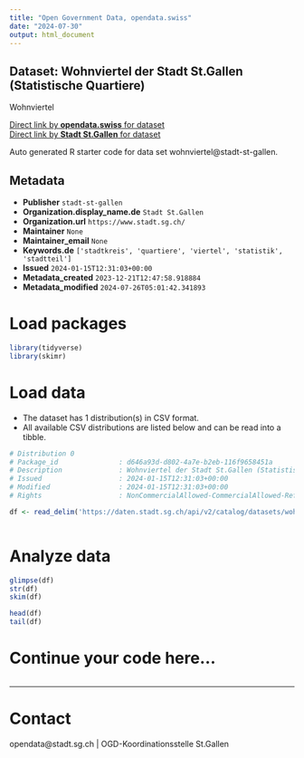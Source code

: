 ```yaml
---
title: "Open Government Data, opendata.swiss"
date: "2024-07-30"
output: html_document
---
```


## Dataset: Wohnviertel der Stadt St.Gallen (Statistische Quartiere)

Wohnviertel

[Direct link by **opendata.swiss** for dataset](https://opendata.swiss/de/dataset/wohnviertel-der-stadt-st-gallen-statistische-quartiere)<br>
[Direct link by **Stadt St.Gallen** for dataset](https://daten.stadt.sg.ch/explore/dataset/wohnviertel/)

Auto generated R starter code for data set wohnviertel@stadt-st-gallen.

## Metadata

- **Publisher** `stadt-st-gallen`
- **Organization.display_name.de** `Stadt St.Gallen`
- **Organization.url** `https://www.stadt.sg.ch/`
- **Maintainer** `None`
- **Maintainer_email** `None`
- **Keywords.de** `['stadtkreis', 'quartiere', 'viertel', 'statistik', 'stadtteil']`
- **Issued** `2024-01-15T12:31:03+00:00`
- **Metadata_created** `2023-12-21T12:47:58.918884`
- **Metadata_modified** `2024-07-26T05:01:42.341893`


# Load packages

```r

library(tidyverse)
library(skimr)

```

# Load data

-   The dataset has 1 distribution(s) in CSV format.
-   All available CSV distributions are listed below and can be read into a tibble.

```r

# Distribution 0
# Package_id               : d646a93d-d802-4a7e-b2eb-116f9658451a
# Description              : Wohnviertel der Stadt St.Gallen (Statistische Quartiere) (csv)
# Issued                   : 2024-01-15T12:31:03+00:00
# Modified                 : 2024-01-15T12:31:03+00:00
# Rights                   : NonCommercialAllowed-CommercialAllowed-ReferenceRequired

df <- read_delim('https://daten.stadt.sg.ch/api/v2/catalog/datasets/wohnviertel/exports/csv')



```

# Analyze data

```r

glimpse(df)
str(df)
skim(df)

head(df)
tail(df)

```

# Continue your code here...

```r

```

------------------------------------------------------------------------

# Contact

opendata@stadt.sg.ch | OGD-Koordinationsstelle St.Gallen
